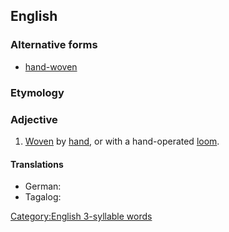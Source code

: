 ==English==

===Alternative forms===
* [[hand-woven]]

===Etymology===
{{compound|en|hand|woven}}

===Adjective===
{{en-adj|-}}

# [[woven|Woven]] by [[hand]], or with a hand-operated [[loom]].

====Translations====
{{trans-top|woven by hand}}
* German: {{t|de|handgewebt}}
* Tagalog: {{t|tl|habing-kamay}}
{{trans-mid}}
{{trans-bottom}}

[[Category:English 3-syllable words]]